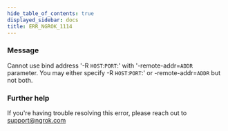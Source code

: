 ```yaml
---
hide_table_of_contents: true
displayed_sidebar: docs
title: ERR_NGROK_1114
---
```


### Message

Cannot use bind address '-R `HOST`:`PORT`:' with '-remote-addr=`ADDR` parameter.
You may either specify -R `HOST`:`PORT`:' or -remote-addr=`ADDR` but not both.

<ErrorDetails />

### Further help

If you're having trouble resolving this error, please reach out to [support@ngrok.com](mailto:support@ngrok.com?subject=Help%20with%20ERR_NGROK_1114)
